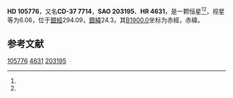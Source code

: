 {{Starbox begin
| name = HD 105776
}}
{{Starbox observe
| epoch = [[J2000.0|J2000.0]]
| constell = {{星座名待查}}<ref name=SIMBAD>{{cite web
 | url=http://simbad.u-strasbg.fr/simbad/sim-id?Ident=HR+4631
 | title =Pulsating variable Star
 | publisher=Centre de Données astronomiques de Strasbourg
 | work=SIMBAD
 | accessdate=2012-07-13}}</ref><ref name=DATA>{{cite web
 | url=http://vizier.u-strasbg.fr/viz-bin/VizieR-5?-out.add=.&-source=5050&-corr=PK=HR&-out.max=9999&HR=4631
 | title=VizieR Detailed Page
 | accessdate=2012-07-13
 | archive-date=2016-03-04
 | archive-url=https://web.archive.org/web/20160304142447/http://vizier.u-strasbg.fr/viz-bin/VizieR-5?-out.add=.&-source=5050&-corr=PK=HR&-out.max=9999&HR=4631
 | dead-url=no
 }}</ref>
| 星官 = 
| ra = {{RA|12|10|33.8}}<ref name=SIMBAD /><ref name=DATA />
| dec = {{DEC|-37|52|13}}<ref name=SIMBAD /><ref name=DATA />
| appmag_v = 6.06<ref name=SIMBAD /><ref name=DATA />
}}
{{Starbox character
| class = A5V<ref name=SIMBAD /><ref name=DATA />
| b-v = 0.2<ref name=SIMBAD /><ref name=DATA />
| u-b = <ref name=SIMBAD /><ref name=DATA />
| r-i = <ref name=SIMBAD /><ref name=DATA />
| variable = 
}}
{{Starbox astrometry
| radial_v = 
| prop_mo_ra = -7
| parallax = 
| p_error = 
}}
{{Starbox catalog
| names =CD-37 7714，[[SAO星表|SAO]] 203195，[[HD星表|HD]] 105776，[[HR星表|HR]] 4631}}
{{Starbox reference |Simbad=HR+4631}}
{{Starbox end}}

'''HD 105776'''，又名'''CD-37 7714'''，'''SAO 203195'''、'''HR 4631'''，是一颗恒星<ref name=SIMBAD /><ref name=DATA />，视星等为6.06，位于[[銀道座標系|銀經]]294.09，[[銀道座標系|銀緯]]24.3，其[[B1900.0|B1900.0]]坐标为赤經{{RA|12|5|22.4}}，赤緯{{DEC|-37|24.3|46}}。

== 参考文献 ==
{{reflist}}

{{star-stub}}

[[Category:HD和HDE天體|105776]]
[[Category:HR天體|4631]]
[[Category:SAO天體|203195]]